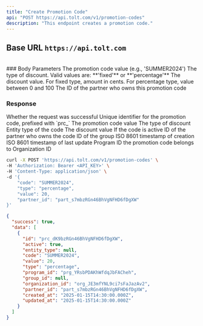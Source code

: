 ```yaml
---
title: "Create Promotion Code"
api: "POST https://api.tolt.com/v1/promotion-codes"
description: "This endpoint creates a promotion code."
---
```


## Base URL `https://api.tolt.com`

<br />
### Body Parameters

<ParamField body="code*" type="string">
  The promotion code value (e.g., 'SUMMER2024')
</ParamField>

<ParamField body="type*" type="string">
  The type of discount. Valid values are: **'fixed'** or **'percentage'**
</ParamField>

<ParamField body="value*" type="number">
  The discount value. For fixed type, amount in cents. For percentage type,
  value between 0 and 100
</ParamField>

<ParamField body="partner_id*" type="string">
  The ID of the partner who owns this promotion code
</ParamField>

### Response

<ResponseField name="success" type="boolean">
  Whether the request was successful
</ResponseField>

<ResponseField name="data" type="array[object]">
  <Expandable title="properties" defaultOpen={true}>
    <ResponseField name="id" type="string">
      Unique identifier for the promotion code, prefixed with `prc_`
    </ResponseField>
    <ResponseField name="code" type="string">
      The promotion code value
    </ResponseField>
    <ResponseField name="type" type="string">
      The type of discount
    </ResponseField>
    <ResponseField name="entity_type" type="string | null">
      Entity type of the code
    </ResponseField>
    <ResponseField name="value" type="number">
      The discount value
    </ResponseField>
    <ResponseField name="active" type="boolean">
      If the code is active
    </ResponseField>
    <ResponseField name="partner_id" type="string">
      ID of the partner who owns the code
    </ResponseField>
    <ResponseField name="group_id" type="string | null">
      ID of the group
    </ResponseField>
    <ResponseField name="created_at" type="string">
      ISO 8601 timestamp of creation
    </ResponseField>
    <ResponseField name="updated_at" type="string">
      ISO 8601 timestamp of last update
    </ResponseField>
    <ResponseField name="program_id" type="string">
      Program ID the promotion code belongs to
    </ResponseField>
    <ResponseField name="organization_id" type="string">
      Organization ID
    </ResponseField>
  </Expandable>
</ResponseField>

<RequestExample>

```bash cURL
curl -X POST 'https://api.tolt.com/v1/promotion-codes' \
-H 'Authorization: Bearer <API_KEY>' \
-H 'Content-Type: application/json' \
-d '{
    "code": "SUMMER2024",
    "type": "percentage",
    "value": 20,
    "partner_id": "part_s7mbzRGn46BhVgNFHD6fDgXW"
}'
```

</RequestExample>

<ResponseExample>

```json Response
{
  "success": true,
  "data": [
    {
      "id": "prc_dK9bzRGn46BhVgNFHD6fDgXW",
      "active": true,
      "entity_type": null,
      "code": "SUMMER2024",
      "value": 20,
      "type": "percentage",
      "program_id": "prg_YRsbPDAKhWfdqJbFACheh",
      "group_id": null,
      "organization_id": "org_JE3mfYNL9ci7sFaJazAv2",
      "partner_id": "part_s7mbzRGn46BhVgNFHD6fDgXW",
      "created_at": "2025-01-15T14:30:00.000Z",
      "updated_at": "2025-01-15T14:30:00.000Z"
    }
  ]
}
```

</ResponseExample>
